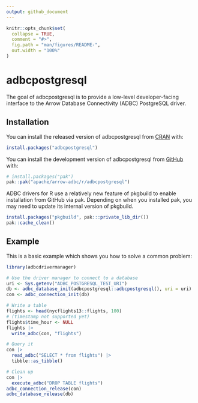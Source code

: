 ```yaml
---
output: github_document
---
```


<!---
  Licensed to the Apache Software Foundation (ASF) under one
  or more contributor license agreements.  See the NOTICE file
  distributed with this work for additional information
  regarding copyright ownership.  The ASF licenses this file
  to you under the Apache License, Version 2.0 (the
  "License"); you may not use this file except in compliance
  with the License.  You may obtain a copy of the License at
    http://www.apache.org/licenses/LICENSE-2.0
  Unless required by applicable law or agreed to in writing,
  software distributed under the License is distributed on an
  "AS IS" BASIS, WITHOUT WARRANTIES OR CONDITIONS OF ANY
  KIND, either express or implied.  See the License for the
  specific language governing permissions and limitations
  under the License.
-->

<!-- README.md is generated from README.Rmd. Please edit that file -->

```r
knitr::opts_chunk$set(
  collapse = TRUE,
  comment = "#>",
  fig.path = "man/figures/README-",
  out.width = "100%"
)
```

# adbcpostgresql

<!-- badges: start -->
<!-- badges: end -->

The goal of adbcpostgresql is to provide a low-level developer-facing interface
to the Arrow Database Connectivity (ADBC) PostgreSQL driver.

## Installation

You can install the released version of adbcpostgresql from [CRAN](https://cran.r-project.org/) with:

```r
install.packages("adbcpostgresql")
```

You can install the development version of adbcpostgresql from [GitHub](https://github.com/) with:

``` r
# install.packages("pak")
pak::pak("apache/arrow-adbc/r/adbcpostgresql")
```

ADBC drivers for R use a relatively new feature of pkgbuild to enable installation from GitHub via pak. Depending on when you installed pak, you may need to update its internal version of pkgbuild.

``` r
install.packages("pkgbuild", pak:::private_lib_dir())
pak::cache_clean()
```

## Example

This is a basic example which shows you how to solve a common problem:

```r
library(adbcdrivermanager)

# Use the driver manager to connect to a database
uri <- Sys.getenv("ADBC_POSTGRESQL_TEST_URI")
db <- adbc_database_init(adbcpostgresql::adbcpostgresql(), uri = uri)
con <- adbc_connection_init(db)

# Write a table
flights <- head(nycflights13::flights, 100)
# (timestamp not supported yet)
flights$time_hour <- NULL
flights |>
  write_adbc(con, "flights")

# Query it
con |>
  read_adbc("SELECT * from flights") |>
  tibble::as_tibble()
```

```r
# Clean up
con |>
  execute_adbc("DROP TABLE flights")
adbc_connection_release(con)
adbc_database_release(db)
```
